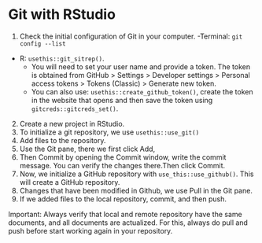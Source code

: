 # Git with RStudio

1.  Check the initial configuration of Git in your computer. -Terminal: `git config --list`\

-   R: `usethis::git_sitrep()`.
    -   You will need to set your user name and provide a token. The token is obtained from GitHub \> Settings \> Developer settings \> Personal access tokens \> Tokens (Classic) \> Generate new token.
    -   You can also use: `usethis::create_github_token()`, create the token in the website that opens and then save the token using `gitcreds::gitcreds_set()`.

2.  Create a new project in RStudio.
3.  To initialize a git repository, we use `usethis::use_git()`
4.  Add files to the repository.
5.  Use the Git pane, there we first click Add,
6.  Then Commit by opening the Commit window, write the commit message. You can verify the changes there.Then click Commit.
7.  Now, we initialize a GitHub repository with `use_this::use_github()`. This will create a GitHub repository.
8.  Changes that have been modified in Github, we use Pull in the Git pane.
9. If we added files to the local repository, commit, and then push. 

Important: Always verify that local and remote repository have the same documents, and all documents are actualized.  For this, always do pull and push before start working again in your repository. 
